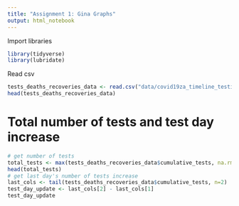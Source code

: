 ```yaml
---
title: "Assignment 1: Gina Graphs"
output: html_notebook
---
```


Import libraries
```r
library(tidyverse)
library(lubridate)
```

Read csv
```r
tests_deaths_recoveries_data <- read.csv("data/covid19za_timeline_testing.csv")
head(tests_deaths_recoveries_data)
```
# Total number of tests and test day increase
```r
# get number of tests
total_tests <- max(tests_deaths_recoveries_data$cumulative_tests, na.rm = TRUE)
head(total_tests)
# get last day's number of tests increase
last_cols <- tail(tests_deaths_recoveries_data$cumulative_tests, n=2)
test_day_update <- last_cols[2] - last_cols[1]
test_day_update
```


